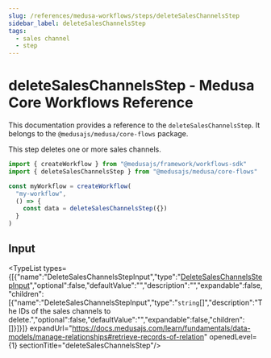 ```yaml
---
slug: /references/medusa-workflows/steps/deleteSalesChannelsStep
sidebar_label: deleteSalesChannelsStep
tags:
  - sales channel
  - step
---
```



# deleteSalesChannelsStep - Medusa Core Workflows Reference

This documentation provides a reference to the `deleteSalesChannelsStep`. It belongs to the `@medusajs/medusa/core-flows` package.

This step deletes one or more sales channels.

```ts title="src/workflows/my-workflow.ts"
import { createWorkflow } from "@medusajs/framework/workflows-sdk"
import { deleteSalesChannelsStep } from "@medusajs/medusa/core-flows"

const myWorkflow = createWorkflow(
  "my-workflow",
  () => {
    const data = deleteSalesChannelsStep({})
  }
)
```
  

## Input

<TypeList types={[{"name":"DeleteSalesChannelsStepInput","type":"[DeleteSalesChannelsStepInput](../../../../types/core_flows.DeleteSalesChannelsStepInput/page.mdx)","optional":false,"defaultValue":"","description":"","expandable":false,"children":[{"name":"DeleteSalesChannelsStepInput","type":"`string`[]","description":"The IDs of the sales channels to delete.","optional":false,"defaultValue":"","expandable":false,"children":[]}]}]} expandUrl="https://docs.medusajs.com/learn/fundamentals/data-models/manage-relationships#retrieve-records-of-relation" openedLevel={1} sectionTitle="deleteSalesChannelsStep"/>
